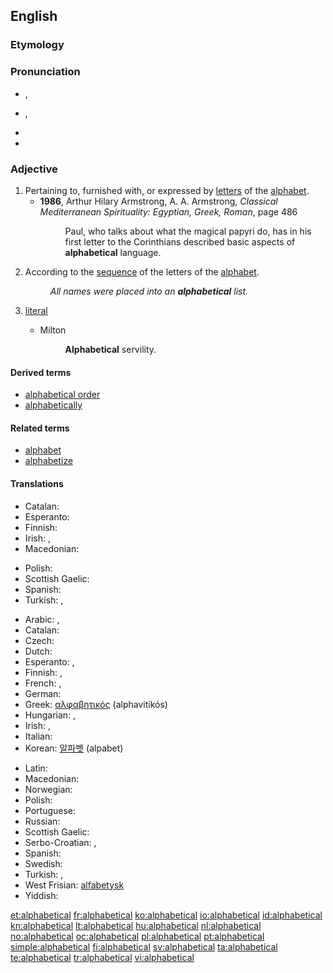 ==English==

===Etymology===
{{suffix|alphabetic|al}}

===Pronunciation===
* {{a|UK}} {{IPA|/ˌælf.əˈbɛt.ɪk.əl/}}, {{X-SAMPA|/%{lf.@"bEt.Ik.@l/}}
* {{a|GenAM}} {{IPA|/ˌælfəˈbɛdɪkəl/}}, {{X-SAMPA|/%{lf@"bEdIk@l/}}
* {{audio|en-us-alphabetical.ogg|Audio (US)}}
* {{hyphenation|al|pha|bet|ic|al}}

===Adjective===
{{en-adj|-}}

# Pertaining to, furnished with, or expressed by [[letter]]s of the [[alphabet]].
#* '''1986''', Arthur Hilary Armstrong, A. A. Armstrong, ''Classical Mediterranean Spirituality: Egyptian, Greek, Roman''‎, page 486
#*: Paul, who talks about what the magical papyri do, has in his first letter to the Corinthians described basic aspects of '''alphabetical''' language.
# According to the [[sequence]] of the letters of the [[alphabet]].
#: ''All names were placed into an '''alphabetical''' list.''
# {{obsolete}} [[literal]]
#* Milton
#*: '''Alphabetical''' servility.

====Derived terms====
* [[alphabetical order]]
* [[alphabetically]]

====Related terms====
* [[alphabet]]
* [[alphabetize]]

====Translations====
{{trans-top|pertaining to the alphabet}}
* Catalan: {{t-|ca|alfabètic}}
* Esperanto: {{t-|eo|alfabeta}}
* Finnish: {{t+|fi|aakkosellinen}}
* Irish: {{t-|ga|aibítreach}}, {{t-|ga|aibítre}}
* Macedonian: {{t-|mk|азбучен|tr=ázbučen|sc=Cyrl}}
{{trans-mid}}
* Polish: {{t+|pl|alfabetyczny|m}}
* Scottish Gaelic: {{t-|gd|aibidileach}}
* Spanish: {{t|es|alfabético}}
* Turkish: {{t+|tr|alfabetik}},  {{t+|tr|abecesel}}
{{trans-bottom}}

{{trans-top|in the sequence of the letters of the alphabet}}
* Arabic: {{Arab|[[الفبائي|ألِفْبَائِيّ]]}} {{IPAchar|(’alifbá’i)}}, {{Arab|[[ابجدي|أبجَدِيّ]]}} {{IPAchar|(’abjádi)}}
* Catalan: {{t-|ca|alfabètic}}
* Czech: {{t+|cs|abecední|m}}
* Dutch: {{t+|nl|alfabetisch}}
* Esperanto: {{t-|eo|laŭalfabeta}},  {{t-|eo|alfabeta}}
* Finnish: {{t+|fi|aakkoset|alt=aakkos-}}, {{t+|fi|aakkosellinen}}
* French: {{t+|fr|alphabétique}}, {{t+|fr|abécédaire}}
* German: {{t+|de|alphabetisch}}
* Greek: [[αλφαβητικός]] (alphavitikós)
* Hungarian: {{t+|hu|alfabetikus}}, {{t-|hu|ábécérendi}}
* Irish: {{t-|ga|aibítreach}}, {{t-|ga|aibítre}}
* Italian: {{t+|it|alfabetico}}
* Korean: [[알파벳]] (alpabet)
{{trans-mid}}
* Latin: {{t-|la|abecedarius}}
* Macedonian: {{t-|mk|азбучен|tr=ázbučen|sc=Cyrl}}
* Norwegian: {{t+|no|alfabetisk}}
* Polish: {{t+|pl|alfabetyczny|m}}
* Portuguese: {{t+|pt|alfabético}}
* Russian: {{t+|ru|алфавитный|tr=alfavítnyj}}
* Scottish Gaelic: {{t-|gd|aibidileach}}
* Serbo-Croatian: {{t-|sh|abecedni|alt=ȁbecēdnī}}, {{t-|sh|alfabetski|alt=alfàbētskī}}
* Spanish: {{t-|es|alfabético}}
* Swedish: {{t+|sv|alfabetisk}}
* Turkish: {{t-|tr|alfabetik sırayla}},  {{t-|tr|alfabetik olarak}}
* West Frisian: [[alfabetysk]]
* Yiddish: {{t-|yi|אַלפֿאַבעטיש|tr=alfabetish|sc=Hebr}}
{{trans-bottom}}

[[et:alphabetical]]
[[fr:alphabetical]]
[[ko:alphabetical]]
[[io:alphabetical]]
[[id:alphabetical]]
[[kn:alphabetical]]
[[lt:alphabetical]]
[[hu:alphabetical]]
[[nl:alphabetical]]
[[no:alphabetical]]
[[oc:alphabetical]]
[[pl:alphabetical]]
[[pt:alphabetical]]
[[simple:alphabetical]]
[[fi:alphabetical]]
[[sv:alphabetical]]
[[ta:alphabetical]]
[[te:alphabetical]]
[[tr:alphabetical]]
[[vi:alphabetical]]